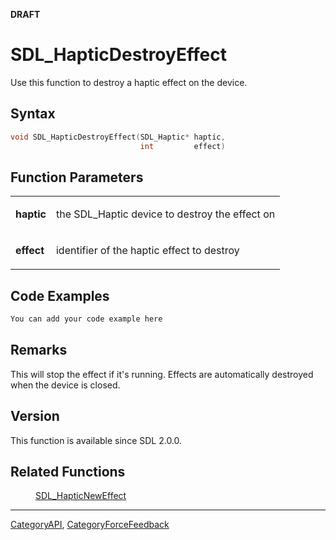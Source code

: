<span color="red">'''DRAFT'''</span>

= SDL_HapticDestroyEffect =
Use this function to destroy a haptic effect on the device.


== Syntax ==
<syntaxhighlight lang='c++'>
void SDL_HapticDestroyEffect(SDL_Haptic* haptic,
                             int         effect)
</syntaxhighlight>

== Function Parameters ==
{|
|'''haptic'''
|the SDL_Haptic device to destroy the effect on
|-
|'''effect'''
| <!-- ID --> identifier of the haptic effect to destroy
|}

== Code Examples ==
<syntaxhighlight lang='c++'>
You can add your code example here
</syntaxhighlight>

== Remarks ==
This will stop the effect if it's running. Effects are automatically destroyed when the device is closed.

== Version ==
This function is available since SDL 2.0.0.

== Related Functions ==
:[[SDL_HapticNewEffect]]

----
[[CategoryAPI]], [[CategoryForceFeedback]]
